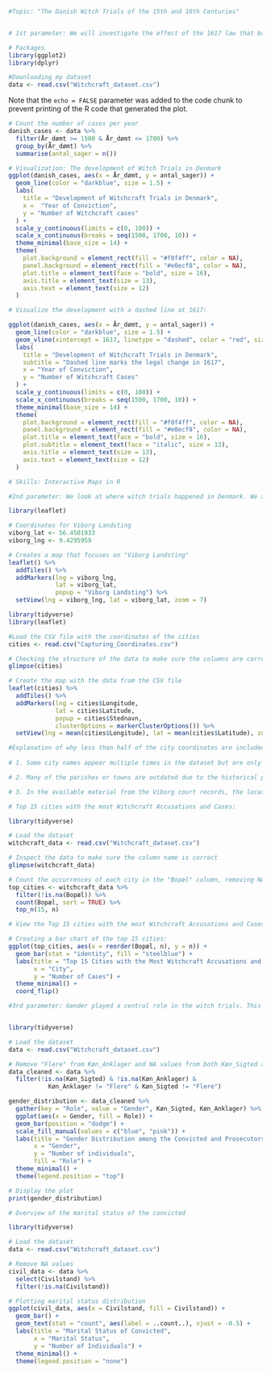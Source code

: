 
```r
#Topic: "The Danish Witch Trials of the 15th and 16th Centuries"


# 1st parameter: We will investigate the effect of the 1617 law that banned both black and white magic in Denmark, and examine how this legislation influenced the rise of witch trials.

# Packages
library(ggplot2)
library(dplyr)
```


```r
#Downloading my dataset
data <- read.csv("Witchcraft_dataset.csv")
```

Note that the `echo = FALSE` parameter was added to the code chunk to prevent printing of the R code that generated the plot.
```r
# Count the number of cases per year
danish_cases <- data %>%
  filter(År_dømt >= 1500 & År_dømt <= 1700) %>%
  group_by(År_dømt) %>%
  summarise(antal_sager = n())
```


```r
# Visualization: The development of Witch Trials in Denmark
ggplot(danish_cases, aes(x = År_dømt, y = antal_sager)) +
  geom_line(color = "darkblue", size = 1.5) +  
  labs(
    title = "Development of Witchcraft Trials in Denmark",
    x =  "Year of Conviction",
    y = "Number of Witchcraft cases"
  ) +
  scale_y_continuous(limits = c(0, 100)) +
  scale_x_continuous(breaks = seq(1500, 1700, 10)) +
  theme_minimal(base_size = 14) +
  theme(
    plot.background = element_rect(fill = "#f0f4ff", color = NA),
    panel.background = element_rect(fill = "#e0ecf8", color = NA),
    plot.title = element_text(face = "bold", size = 16),
    axis.title = element_text(size = 13),
    axis.text = element_text(size = 12)
  )
```

```r
# Visualize the development with a dashed line at 1617:

ggplot(danish_cases, aes(x = År_dømt, y = antal_sager)) +
  geom_line(color = "darkblue", size = 1.5) +
  geom_vline(xintercept = 1617, linetype = "dashed", color = "red", size = 1) + 
  labs(
    title = "Development of Witchcraft Trials in Denmark",
    subtitle = "Dashed line marks the legal change in 1617",
    x = "Year of Conviction",
    y = "Number of Witchcraft Cases"
  ) +
  scale_y_continuous(limits = c(0, 100)) +
  scale_x_continuous(breaks = seq(1500, 1700, 10)) +
  theme_minimal(base_size = 14) +
  theme(
    plot.background = element_rect(fill = "#f0f4ff", color = NA),
    panel.background = element_rect(fill = "#e0ecf8", color = NA),
    plot.title = element_text(face = "bold", size = 16),
    plot.subtitle = element_text(face = "italic", size = 13),
    axis.title = element_text(size = 13),
    axis.text = element_text(size = 12)
  )
```

```r
# Skills: Interactive Maps in R

#2nd parameter: We look at where witch trials happened in Denmark. We also want to examine the connection between local cases and higher courts ("Viborg Landsting"): Which cases from which parishes/cities ended up in Viborg Landsting? What can the results tell us about the legal system of the time? 

library(leaflet)
```

```r
# Coordinates for Viborg Landsting
viborg_lat <- 56.4501933
viborg_lng <- 9.4295959
```

```r
# Creates a map that focuses on "Viborg Landsting"
leaflet() %>% 
  addTiles() %>% 
  addMarkers(lng = viborg_lng, 
             lat = viborg_lat, 
             popup = "Viborg Landsting") %>% 
  setView(lng = viborg_lng, lat = viborg_lat, zoom = 7)
```

```r
library(tidyverse)
library(leaflet)
```

```r
#Load the CSV file with the coordinates of the cities 
cities <- read.csv("Capturing_Coordinates.csv")
```

```r
# Checking the structure of the data to make sure the columns are correct
glimpse(cities)
```

```r
# Create the map with the data from the CSV file
leaflet(cities) %>% 
  addTiles() %>% 
  addMarkers(lng = cities$Longitude, 
             lat = cities$Latitude, 
             popup = cities$Stednavn, 
             clusterOptions = markerClusterOptions()) %>%
  setView(lng = mean(cities$Longitude), lat = mean(cities$Latitude), zoom = 7)

#Explanation of why less than half of the city coordinates are included? In the Witchcraft_dataset.csv, there are a total of 484 witchcraft cases involving various locations. However, only about half of the city coordinates (232) are included in the Capturing_Coordinates.csv file. This can be explained by three main factors:
  
# 1. Some city names appear multiple times in the dataset but are only included once in the coordinates file.

# 2. Many of the parishes or towns are outdated due to the historical period, and they could not be located by Google Maps.

# 3. In the available material from the Viborg court records, the location is often missing and marked as NA (missing data).

```

```r
# Top 15 cities with the most Witchcraft Accusations and Cases:

library(tidyverse)
```

```r
# Load the dataset
witchcraft_data <- read.csv("Witchcraft_dataset.csv")
```

```r
# Inspect the data to make sure the column name is correct
glimpse(witchcraft_data)

```

```r
# Count the occurrences of each city in the "Bopæl" column, removing NA values, and get the top 15 cities
top_cities <- witchcraft_data %>%
  filter(!is.na(Bopæl)) %>%   
  count(Bopæl, sort = TRUE) %>%
  top_n(15, n)
```

```r
# View the Top 15 cities with the most Witchcraft Accusations and Cases in Denmark: We are interested in identifying the cities (referred to as "Bopæl" in the dataset, meaning "location") where Witchcraft Accusations and Persecutions occurred most frequently. By examining the occurrences of different cities in this column, we can generate a Top 15 list of cities with the highest frequency of Witchcraft-related incidents. 

# Creating a bar chart of the top 15 cities:
ggplot(top_cities, aes(x = reorder(Bopæl, n), y = n)) +
  geom_bar(stat = "identity", fill = "steelblue") +
  labs(title = "Top 15 Cities with the Most Witchcraft Accusations and Cases",
       x = "City",
       y = "Number of Cases") +
  theme_minimal() +
  coord_flip()  

```

```r
#3rd parameter: Gender played a central role in the witch trials. This study specifically focuses on Denmark to explain the gender distribution among the convicted and the prosecutor in witchcraft cases, as well as the marital status (married, unmarried, widowed, etc.) of these individuals.


library(tidyverse)
```

```r
# Load the dataset
data <- read.csv("Witchcraft_dataset.csv")

```

```r
# Remove "Flere" from Køn_Anklager and NA values from both Køn_Sigted and Køn_Anklager
data_cleaned <- data %>%
  filter(!is.na(Køn_Sigted) & !is.na(Køn_Anklager) & 
           Køn_Anklager != "Flere" & Køn_Sigted != "Flere")
```

```r
gender_distribution <- data_cleaned %>%
  gather(key = "Role", value = "Gender", Køn_Sigted, Køn_Anklager) %>%
  ggplot(aes(x = Gender, fill = Role)) +
  geom_bar(position = "dodge") +
  scale_fill_manual(values = c("blue", "pink")) +
  labs(title = "Gender Distribution among the Convicted and Prosecutors", 
       x = "Gender", 
       y = "Number of individuals",
       fill = "Role") +
  theme_minimal() +
  theme(legend.position = "top")
```

```r
# Display the plot
print(gender_distribution)
```

```r
# Overview of the marital status of the convicted

library(tidyverse)
```

```r
# Load the dataset
data <- read.csv("Witchcraft_dataset.csv")
```

```r
# Remove NA values
civil_data <- data %>%
  select(Civilstand) %>%
  filter(!is.na(Civilstand))
```

```r
# Plotting marital status distribution
ggplot(civil_data, aes(x = Civilstand, fill = Civilstand)) +
  geom_bar() +
  geom_text(stat = "count", aes(label = ..count..), vjust = -0.5) +
  labs(title = "Marital Status of Convicted",
       x = "Marital Status",
       y = "Number of Individuals") +
  theme_minimal() +
  theme(legend.position = "none")
```